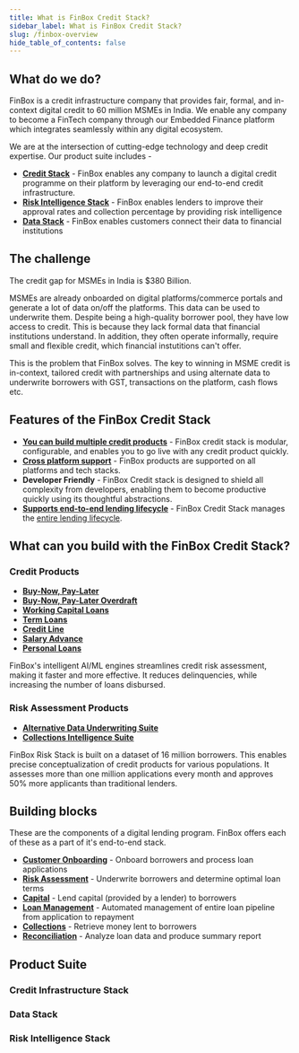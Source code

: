 ```yaml
---
title: What is FinBox Credit Stack?
sidebar_label: What is FinBox Credit Stack?
slug: /finbox-overview
hide_table_of_contents: false
---
```




## What do we do?


FinBox is a credit infrastructure company that provides fair, formal, and in-context digital credit to 60 million MSMEs in India. We enable any company to become a FinTech company through our Embedded Finance platform which integrates seamlessly within any digital ecosystem. 

We are at the intersection of cutting-edge technology and deep credit expertise. Our product suite includes -  

 - [**Credit Stack**](https://finbox.in/products/embedded-finance/) - FinBox enables any company to launch a digital credit programme on their platform by leveraging our end-to-end credit infrastructure.
 - [**Risk Intelligence Stack**](https://finbox.in/products/risk-engine/) - FinBox enables lenders to improve their approval rates and collection percentage by providing risk intelligence 
 - [**Data Stack**](https://finbox.in/products/device-connect/) - FinBox enables customers connect their data to financial institutions




##  The challenge

The credit gap for MSMEs in India is $380 Billion.  

MSMEs are already onboarded on digital platforms/commerce portals and generate a lot of data on/off the platforms. This data can be used to underwrite them. Despite being a high-quality borrower pool, they have low access to credit. This is because they lack 
formal data that financial institutions understand. In addition, they often operate informally, require small and flexible credit, which financial instutitions can't offer.


This is the problem that FinBox solves. The key to winning in MSME credit is in-context, tailored credit with partnerships and using alternate data to underwrite borrowers with GST, transactions on the platform, cash flows etc.


## Features of the FinBox Credit Stack

 - [**You can build multiple credit products**](/finbox-overview#credit-products) - FinBox credit stack is modular, configurable, and enables you to go live with any credit product quickly.
 - [**Cross platform support**](/integrations) - FinBox products are supported on all platforms and tech stacks.
 - **Developer Friendly** - FinBox Credit stack is designed to shield all complexity from developers, enabling them to become productive quickly using its thoughtful abstractions.
 - [**Supports end-to-end lending lifecycle**](/finbox-overview#building-blocks-of-credit) - FinBox Credit Stack manages the [entire lending lifecycle](/finbox-overview#building-blocks-of-credit).

 

## What can you build with the FinBox Credit Stack?


### Credit Products

 - [**Buy-Now, Pay-Later**](/build/buy-now-pay-later)
 - [**Buy-Now, Pay-Later Overdraft**](/build/buy-now-pay-later-overdraft) 
 - [**Working Capital Loans**](/build/working-capital)
 - [**Term Loans**](build/term-loans) 
 - [**Credit Line**](build/credit-line)
 - [**Salary Advance**](build/salary-advance) 
 - [**Personal Loans**](/build/personal-loans)

FinBox's intelligent AI/ML engines streamlines credit risk assessment, making it faster and more effective. It reduces delinquencies, while increasing the number of loans disbursed. 


<!--- [**Pay in N days**](/build/pay-in-n-days) 
[**Pay in N installments**](/build/pay-in-n-installments)  
 [**Khata Receivables Financing**](/build/khata-receivable)  
 [**Closed Loop Invoice Financing**](/build/closed-loop-invoice-financing) 
 -->

### Risk Assessment Products


 - [**Alternative Data Underwriting Suite**](build/alternate-data-underwriting) 
 - [**Collections Intelligence Suite**](build/collections-intelligence-suite)

FinBox Risk Stack is built on a dataset of 16 million borrowers. This enables precise conceptualization of credit products for various populations. It assesses more than one million applications every month and approves 50% more applicants than traditional lenders.





## Building blocks

These are the components of a digital lending program. FinBox offers each of these as a part of it's end-to-end stack.

- [**Customer Onboarding**](/block/customer-onboarding)  - Onboard borrowers and process loan applications 
- [**Risk Assessment**](/block/risk) - Underwrite borrowers and determine optimal loan terms
- [**Capital**](block/capital) - Lend capital (provided by a lender) to borrowers
- [**Loan Management**](block/loan-management) - Automated management of entire loan pipeline from application to repayment 
- [**Collections**](block/collections) - Retrieve money lent to borrowers
- [**Reconciliation**](block/reconciliation) - Analyze loan data and produce summary report

## Product Suite

### Credit Infrastructure Stack

<div class="row">
<div class="col">
  <RedisCard
    title="Buy-Now Pay-Later Stack"
    img="/img/icon-BNPL-Stack.svg"
    description="Offer BNPL inside your platform with a fully managed end-to-end lending journey"
    page="/products/buy-now-pay-later-stack"
  />
</div>


  <div class="col">
  <RedisCard
    title="Cashflow Based Lending Stack"
    img="/img/2-Cashflow based.svg"
    description="Lend to borrowers based on real-time cash flow and projected cash flow data"
    page="/products/cashflow-based-lending-stack"
  />
</div>
</div>

<div class="row">

<div class="col">
  <RedisCard
    title="Supply Chain Finance Stack"
    img="/img/supplychain.svg"
    description="Enable trade credit and consistent cashflow in your supply chain"
    page="/products/supply-chain-finance-stack"
  />
</div>


  <div class="col">
  <RedisCard
    title="No Code Credit Link"
    img="/img/No Code v2.svg"
    description="Offer credit on your platform without any integration"
    page="/products/no-code-credit-link"
  />
</div>
</div>




### Data Stack

<div class="row">

<div class="col">
  <RedisCard
    title="DeviceConnect"
    img="/img/2-Device Connect.svg"
    description="Leverage device data to build advanced underwriting models"
    page="/products/device-connect"
  />
</div>

 <div class="col">
    <RedisCard 
        title="BankConnect" 
        img="/img/icon-Bank Connect.svg"
        description="Enable users to share their bank statements and leverage automated bank statement analysis" 
        page="/products/bank-connect"
        />
 </div>
  </div>


### Risk Intelligence Stack

<div class="row">

<div class="col">
  <RedisCard
    title="Risk Engine"
    img="/img/2-Risk Engine.svg"
    description="Create accurate risk profile of your borrowers based on various data sources"
    page="/products/risk-engine"
  />
</div>

 <div class="col">
    <RedisCard 
        title="CollectX" 
        img="/img/icon-CollectX.svg"
        description="Collection prioritization and early warning system based on real-time cash flow data" 
        page="/products/collect-x"
        />
 </div>
  </div>